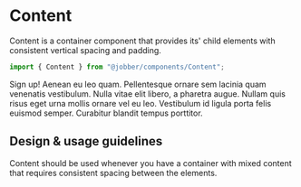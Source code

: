 
<Meta title="Components/Content/Docs" component={Content} />

# Content

Content is a container component that provides its' child elements with
consistent vertical spacing and padding.

```ts
import { Content } from "@jobber/components/Content";
```

<Canvas>
  <Content>
    <Card title="About me">
      <Content>
        <Content spacing="large">
          <Heading level={2}>Sign up!</Heading>
          <Text>
            Aenean eu leo quam. Pellentesque ornare sem lacinia quam venenatis
            vestibulum. Nulla vitae elit libero, a pharetra augue. Nullam quis
            risus eget urna mollis ornare vel eu leo. Vestibulum id ligula porta
            felis euismod semper. Curabitur blandit tempus porttitor.
          </Text>
        </Content>
        <InputText placeholder="Name" />
        <InputText placeholder="Phone" />
        <InputText placeholder="Email" />
        <InputText
          multiline={true}
          placeholder="Describe yourself"
          name="describeAge"
        />
      </Content>
    </Card>
  </Content>
</Canvas>

## Design & usage guidelines

Content should be used whenever you have a container with mixed content that
requires consistent spacing between the elements.

